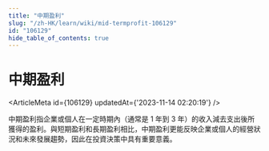 ```yaml
---
title: "中期盈利"
slug: "/zh-HK/learn/wiki/mid-termprofit-106129"
id: "106129"
hide_table_of_contents: true
---
```



<Breadcrumbs current="中期盈利" />

# 中期盈利

<ArticleMeta id={106129} updatedAt={'2023-11-14 02:20:19'} />
<div className='border-solid border-b border-t-0 my-4 border-[var(--ifm-color-gray-300)]' />

中期盈利指企業或個人在一定時期內（通常是 1 年到 3 年）的收入減去支出後所獲得的盈利。與短期盈利和長期盈利相比，中期盈利更能反映企業或個人的經營狀況和未來發展趨勢，因此在投資決策中具有重要意義。
